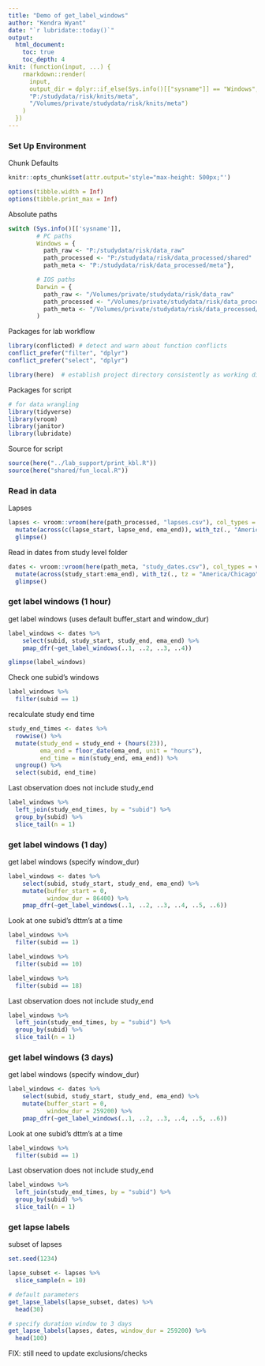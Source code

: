 ---
title: "Demo of get_label_windows"
author: "Kendra Wyant"
date: "`r lubridate::today()`"
output: 
  html_document:
    toc: true 
    toc_depth: 4
knit: (function(input, ...) {
    rmarkdown::render(
      input,
      output_dir = dplyr::if_else(Sys.info()[["sysname"]] == "Windows",
      "P:/studydata/risk/knits/meta", 
      "/Volumes/private/studydata/risk/knits/meta")
    )
  })
---


### Set Up Environment

Chunk Defaults
```{r defaults, include=FALSE}
knitr::opts_chunk$set(attr.output='style="max-height: 500px;"')

options(tibble.width = Inf)
options(tibble.print_max = Inf)
```

Absolute paths
```{r, absolute paths}
switch (Sys.info()[['sysname']],
        # PC paths
        Windows = {
          path_raw <- "P:/studydata/risk/data_raw"
          path_processed <- "P:/studydata/risk/data_processed/shared"
          path_meta <- "P:/studydata/risk/data_processed/meta"},

        # IOS paths
        Darwin = {
          path_raw <- "/Volumes/private/studydata/risk/data_raw"
          path_processed <- "/Volumes/private/studydata/risk/data_processed/shared"
          path_meta <- "/Volumes/private/studydata/risk/data_processed/meta"}
        )
```

Packages for lab workflow 
```{r, packages_workflow, message=FALSE, warning=FALSE}
library(conflicted) # detect and warn about function conflicts
conflict_prefer("filter", "dplyr")
conflict_prefer("select", "dplyr")

library(here)  # establish project directory consistently as working directory
```


Packages for script
```{r, packages_script, message=FALSE, warning=FALSE}
# for data wrangling
library(tidyverse)
library(vroom)
library(janitor)
library(lubridate)
```


Source for script
```{r, source_script, message=FALSE, warning=FALSE}
source(here("../lab_support/print_kbl.R"))
source(here("shared/fun_local.R"))
```

### Read in data
Lapses
```{r}
lapses <- vroom::vroom(here(path_processed, "lapses.csv"), col_types = vroom::cols()) %>% 
  mutate(across(c(lapse_start, lapse_end, ema_end)), with_tz(., "America/Chicago")) %>% 
  glimpse()
```

Read in dates from study level folder
```{r}
dates <- vroom::vroom(here(path_meta, "study_dates.csv"), col_types = vroom::cols()) %>%
  mutate(across(study_start:ema_end), with_tz(., tz = "America/Chicago")) %>% 
  glimpse()
```



### get label windows (1 hour)

get label windows (uses default buffer_start and window_dur)
```{r}
label_windows <- dates %>% 
    select(subid, study_start, study_end, ema_end) %>% 
    pmap_dfr(~get_label_windows(..1, ..2, ..3, ..4))

glimpse(label_windows)
```

Check one subid's windows
```{r}
label_windows %>% 
  filter(subid == 1) 
```

recalculate study end time
```{r}
study_end_times <- dates %>% 
  rowwise() %>% 
  mutate(study_end = study_end + (hours(23)),
         ema_end = floor_date(ema_end, unit = "hours"),
         end_time = min(study_end, ema_end)) %>% 
  ungroup() %>% 
  select(subid, end_time)
```

Last observation does not include study_end
```{r}
label_windows %>% 
  left_join(study_end_times, by = "subid") %>% 
  group_by(subid) %>% 
  slice_tail(n = 1)
```

### get label windows (1 day)

get label windows (specify window_dur)
```{r}
label_windows <- dates %>% 
    select(subid, study_start, study_end, ema_end) %>% 
    mutate(buffer_start = 0,
           window_dur = 86400) %>% 
    pmap_dfr(~get_label_windows(..1, ..2, ..3, ..4, ..5, ..6))
```

Look at one subid's dttm's at a time  
```{r}
label_windows %>% 
  filter(subid == 1) 
```

```{r}
label_windows %>% 
  filter(subid == 10) 
```

```{r}
label_windows %>% 
  filter(subid == 18) 
```

Last observation does not include study_end
```{r}
label_windows %>% 
  left_join(study_end_times, by = "subid") %>% 
  group_by(subid) %>% 
  slice_tail(n = 1)
```



### get label windows (3 days)

get label windows (specify window_dur)
```{r}
label_windows <- dates %>% 
    select(subid, study_start, study_end, ema_end) %>% 
    mutate(buffer_start = 0,
           window_dur = 259200) %>% 
    pmap_dfr(~get_label_windows(..1, ..2, ..3, ..4, ..5, ..6))
```

Look at one subid's dttm's at a time
```{r}
label_windows %>% 
  filter(subid == 1) 
```

Last observation does not include study_end
```{r}
label_windows %>% 
  left_join(study_end_times, by = "subid") %>% 
  group_by(subid) %>% 
  slice_tail(n = 1)
```


### get lapse labels
subset of lapses
```{r}
set.seed(1234)

lapse_subset <- lapses %>% 
  slice_sample(n = 10)
```

```{r}
# default parameters
get_lapse_labels(lapse_subset, dates) %>% 
  head(30)

# specify duration window to 3 days
get_lapse_labels(lapses, dates, window_dur = 259200) %>% 
  head(100)
```

FIX: still need to update exclusions/checks



